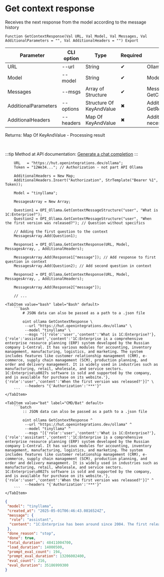 ﻿---
sidebar_position: 3
description: Get context response and other functions to work with Ollama in the Open Integration Package, a free open-source integration library for 1C:Enterprise 8, OneScript and CLI
keywords: [1C, 1С, 1С:Enterprise, 1С:Enterprise 8.3, API, Integration, Services, Exchange, OneScript, CLI, Ollama]
---


# Get context response
 Receives the next response from the model according to the message history



`Function GetContextResponse(Val URL, Val Model, Val Messages, Val AdditionalParameters = "", Val AdditionalHeaders = "") Export`

  | Parameter | CLI option | Type | Required | Description |
  |-|-|-|-|-|
  | URL | --url | String | &#x2714; | Ollama server URL |
  | Model | --model | String | &#x2714; | Models name |
  | Messages | --msgs | Array of Structure | &#x2714; | Messages log. See GetContextMessageStructure |
  | AdditionalParameters | --options | Structure Of KeyAndValue | &#x2716; | Additional parameters. See GetRequestParametersStructure |
  | AdditionalHeaders | --headers | Map Of KeyAndValue | &#x2716; | Additional request headers, if necessary |

  
  Returns:  Map Of KeyAndValue - Processing result

<br/>

:::tip
Method at API documentation: [Generate a chat completion](https://github.com/ollama/ollama/blob/main/docs/api.md#generate-a-chat-completion)
:::
<br/>



```bsl title="1C:Enterprise/OneScript code example"
    URL   = "https://hut.openintegrations.dev/ollama";
    Token = "12We34..."; // Authorization - not part API Ollama

    AdditionalHeaders = New Map;
    AdditionalHeaders.Insert("Authorization", StrTemplate("Bearer %1", Token));

    Model = "tinyllama";

    MessagesArray = New Array;

    Question1 = OPI_Ollama.GetContextMessageStructure("user", "What is 1C:Enterprise?");
    Question2 = OPI_Ollama.GetContextMessageStructure("user", "When the first version was released?"); // Question without specifics

    // Adding the first question to the context
    MessagesArray.Add(Question1);

    Response1 = OPI_Ollama.GetContextResponse(URL, Model, MessagesArray, , AdditionalHeaders);

    MessagesArray.Add(Response1["message"]); // Add response to first question in context
    MessagesArray.Add(Question2); // Add second question in context

    Response2 = OPI_Ollama.GetContextResponse(URL, Model, MessagesArray, , AdditionalHeaders);

    MessagesArray.Add(Response2["message"]);

    // ...
```
 

 <Tabs>
  
    <TabItem value="bash" label="Bash" default>
        ```bash
            # JSON data can also be passed as a path to a .json file
            
            oint ollama GetContextResponse \
             --url "https://hut.openintegrations.dev/ollama" \
             --model "tinyllama" \
             --msgs "[{'role':'user','content':'What is 1C:Enterprise?'},{'role':'assistant','content':'1C:Enterprise is a comprehensive enterprise resource planning (ERP) system developed by the Russian company 1-Central. It has various modules for accounting, inventory management, manufacturing, logistics, and marketing. The system includes features like customer relationship management (CRM), e-commerce, supply chain management (SCM), production planning, and order and delivery management. It is widely used in industries such as manufacturing, retail, wholesale, and service sectors. 1C:Enterprise\u0027s software is sold and supported by the company, and is available for purchase on its website.'},{'role':'user','content':'When the first version was released?'}]" \
             --headers "{'Authorization':'***'}"
        ```
    </TabItem>
  
    <TabItem value="bat" label="CMD/Bat" default>
        ```batch
            :: JSON data can also be passed as a path to a .json file
            
            oint ollama GetContextResponse ^
             --url "https://hut.openintegrations.dev/ollama" ^
             --model "tinyllama" ^
             --msgs "[{'role':'user','content':'What is 1C:Enterprise?'},{'role':'assistant','content':'1C:Enterprise is a comprehensive enterprise resource planning (ERP) system developed by the Russian company 1-Central. It has various modules for accounting, inventory management, manufacturing, logistics, and marketing. The system includes features like customer relationship management (CRM), e-commerce, supply chain management (SCM), production planning, and order and delivery management. It is widely used in industries such as manufacturing, retail, wholesale, and service sectors. 1C:Enterprise\u0027s software is sold and supported by the company, and is available for purchase on its website.'},{'role':'user','content':'When the first version was released?'}]" ^
             --headers "{'Authorization':'***'}"
        ```
    </TabItem>
</Tabs>


```json title="Result"
{
 "model": "tinyllama",
 "created_at": "2025-05-01T06:46:43.0816524Z",
 "message": {
  "role": "assistant",
  "content": "1C:Enterprise has been around since 2004. The first release, which is called Version 3, was released in 2005, and it brought some significant changes to the system that have remained constant through the years. The latest version, 6, was released in 2019 and is still in active development. Some of the most notable features in recent versions include:\n\n- Improved interface for users, with a more modern design and streamlined navigation\n- Enhanced reporting functionality to provide more detailed insights into business performance and key areas for improvement\n- Integration with popular accounting software such as Xero and Sage\n- Support for multilingual environments, with options for French, German, Spanish, Italian, Japanese, and Korean.\n\nOverall, 1C:Enterprise has remained a reliable and stable ERP solution for businesses for many years, and new updates and features are released regularly to keep the system up to date and relevant in today's market."
 },
 "done_reason": "stop",
 "done": true,
 "total_duration": 48411004700,
 "load_duration": 14000500,
 "prompt_eval_count": 194,
 "prompt_eval_duration": 13206002400,
 "eval_count": 216,
 "eval_duration": 35186999300
}
```
